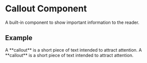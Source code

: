 # Callout Component

A built-in component to show important information to the reader.


## Example

<Callout>
  A **callout** is a short piece of text intended to attract attention.
</Callout>

<Callout type="info">
  A **callout** is a short piece of text intended to attract attention.
</Callout>
